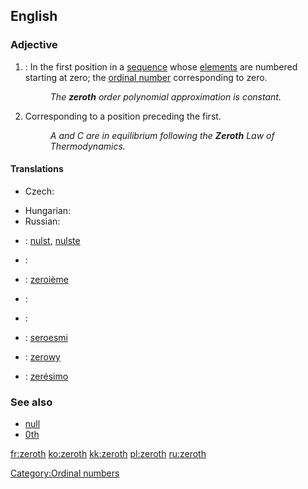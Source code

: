 {{wikipedia}}
==English==
{{ordinalbox|en||0th|1st||first|card=zero}}
===Adjective===
{{en-adj|-}}

# {{mathematics}}: In the first position in a [[sequence]] whose [[element]]s are numbered starting at zero; the [[ordinal number]] corresponding to zero.
#: ''The '''zeroth''' order polynomial approximation is constant.''
# Corresponding to a position preceding the first.
#: ''A and C are in equilibrium following the '''Zeroth''' Law of Thermodynamics.''

====Translations====
{{trans-top|ordinal number corresponding to zero}}
* Czech: {{t|cs|nultý|m}}
{{trans-mid}}
* Hungarian: {{t+|hu|nulladik}}
* Russian: {{t|ru|нулевой|sc=Cyrl|tr=nul'evój}}
{{trans-bottom}}

{{trans-top|corresponding to a position preceding the first}}
{{trans-mid}}
{{trans-bottom}}

{{checktrans-top}}
* {{ttbc|Dutch}}: [[nulst]], [[nulste]]
* {{ttbc|Esperanto}}: {{t-|eo|nula|xs=Esperanto}}
* {{ttbc|French}}: [[zeroième]]
* {{ttbc|Italian}}: {{t-|it|zeresimo}}
{{trans-mid}}
* {{ttbc|Norwegian}}: {{t-|no|nulte}}
* {{ttbc|Novial}}: [[seroesmi]]
* {{ttbc|Polish}}: [[zerowy]]
* {{ttbc|Portuguese}}: [[zerésimo]]
{{trans-bottom}}

===See also===
* [[null]]
* [[0th]]

[[Category:Ordinal numbers]]

[[fr:zeroth]]
[[ko:zeroth]]
[[kk:zeroth]]
[[pl:zeroth]]
[[ru:zeroth]]